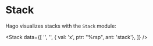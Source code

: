 
<Meta title="Basic Data Structures/Stack" component={Stack} />

# Stack

Hago visualizes stacks with the `Stack` module:

<Stack
  data={[
    '',
    '',
    { val: 'x', ptr: "%rsp", ant: 'stack'},
  ]}
/>
